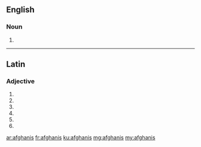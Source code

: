 ==English==

===Noun===
{{head|en|noun plural form}}

# {{plural of|afghani|lang=en}}

----

==Latin==

===Adjective===
{{la-adj-form|afghanīs}}

# {{inflection of|afghanus||dat|m|p|lang=la}}
# {{inflection of|afghanus||dat|f|p|lang=la}}
# {{inflection of|afghanus||dat|n|p|lang=la}}
# {{inflection of|afghanus||abl|m|p|lang=la}}
# {{inflection of|afghanus||abl|n|p|lang=la}}
# {{inflection of|afghanus||abl|f|p|lang=la}}

[[ar:afghanis]]
[[fr:afghanis]]
[[ku:afghanis]]
[[mg:afghanis]]
[[my:afghanis]]